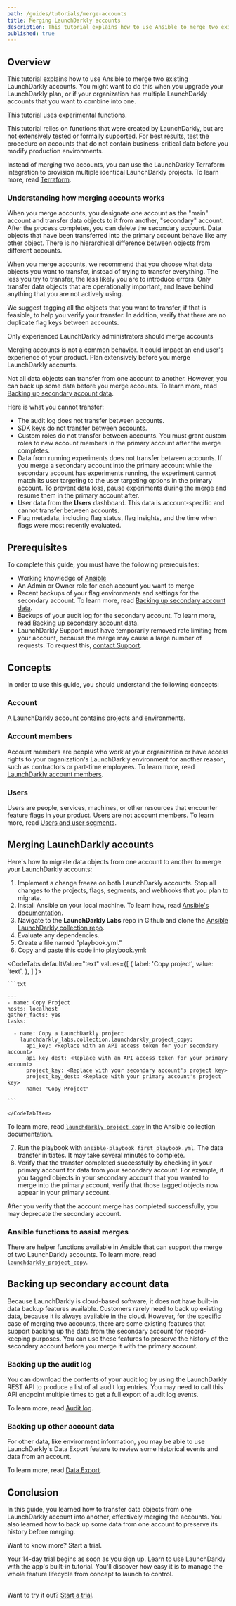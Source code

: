 ```yaml
---
path: /guides/tutorials/merge-accounts
title: Merging LaunchDarkly accounts
description: This tutorial explains how to use Ansible to merge two existing LaunchDarkly accounts.
published: true
---
```


## Overview

This tutorial explains how to use Ansible to merge two existing LaunchDarkly accounts. You might want to do this when you upgrade your LaunchDarkly plan, or if your organization has multiple LaunchDarkly accounts that you want to combine into one.

<Callout intent = "alert">
<CalloutTitle>This tutorial uses experimental functions.</CalloutTitle>
<CalloutDescription>

 This tutorial relies on functions that were created by LaunchDarkly, but are not extensively tested or formally supported. For best results, test the procedure on accounts that do not contain business-critical data before you modify production environments.

</CalloutDescription>
</Callout>

Instead of merging two accounts, you can use the LaunchDarkly Terraform integration to provision multiple identical LaunchDarkly projects. To learn more, read [Terraform](/integrations/terraform).

### Understanding how merging accounts works

When you merge accounts, you designate one account as the "main" account and transfer data objects to it from another, "secondary" account. After the process completes, you can delete the secondary account. Data objects that have been transferred into the primary account behave like any other object. There is no hierarchical difference between objects from different accounts.

When you merge accounts, we recommend that you choose what data objects you want to transfer, instead of trying to transfer everything. The less you try to transfer, the less likely you are to introduce errors. Only transfer data objects that are operationally important, and leave behind anything that you are not actively using.

We suggest tagging all the objects that you want to transfer, if that is feasible, to help you verify your transfer. In addition, verify that there are no duplicate flag keys between accounts.

<Callout intent = "alert">
<CalloutTitle>Only experienced LaunchDarkly administrators should merge accounts</CalloutTitle>
<CalloutDescription>

 Merging accounts is not a common behavior. It could impact an end user's experience of your product. Plan extensively before you merge LaunchDarkly accounts.

</CalloutDescription>
</Callout>

Not all data objects can transfer from one account to another. However, you can back up some data before you merge accounts. To learn more, read [Backing up secondary account data](#backing-up-secondary-account-data).

Here is what you cannot transfer:

* The audit log does not transfer between accounts.
* SDK keys do not transfer between accounts.
* Custom roles do not transfer between accounts. You must grant custom roles to new account members in the primary account after the merge completes.
* Data from running experiments does not transfer between accounts. If you merge a secondary account into the primary account while the secondary account has experiments running, the experiment cannot match its user targeting to the user targeting options in the primary account. To prevent data loss, pause experiments during the merge and resume them in the primary account after.
* User data from the **Users** dashboard. This data is account-specific and cannot transfer between accounts.
* Flag metadata, including flag status, flag insights, and the time when flags were most recently evaluated.

## Prerequisites

To complete this guide, you must have the following prerequisites:

* Working knowledge of [Ansible](https://www.ansible.com)
* An Admin or Owner role for each account you want to merge
* Recent backups of your flag environments and settings for the secondary account. To learn more, read [Backing up secondary account data](#backing-up-secondary-account-data).
* Backups of your audit log for the secondary account. To learn more, read [Backing up secondary account data](#backing-up-secondary-account-data).
* LaunchDarkly Support must have temporarily removed rate limiting from your account, because the merge may cause a large number of requests. To request this, [contact Support](https://support.launchdarkly.com/hc/en-us).

## Concepts

In order to use this guide, you should understand the following concepts:

### Account

A LaunchDarkly account contains projects and environments.

### Account members

Account members are people who work at your organization or have access rights to your organization's LaunchDarkly environment for another reason, such as contractors or part-time employees. To learn more, read [LaunchDarkly account members](/home/members/managing).

### Users

Users are people, services, machines, or other resources that encounter feature flags in your product. Users are not account members. To learn more, read [Users and user segments](/home/users).

## Merging LaunchDarkly accounts

Here's how to migrate data objects from one account to another to merge your LaunchDarkly accounts:

1. Implement a change freeze on both LaunchDarkly accounts. Stop all changes to the projects, flags, segments, and webhooks that you plan to migrate.
2. Install Ansible on your local machine. To learn how, read [Ansible's documentation](https://docs.ansible.com/ansible/latest/installation_guide/intro_installation.html).
3. Navigate to the **LaunchDarkly Labs** repo in Github and clone the [Ansible LaunchDarkly collection repo](https://github.com/launchdarkly-labs/ansible-launchdarkly-collection).
4. Evaluate any dependencies.
5. Create a file named "playbook.yml."
6. Copy and paste this code into playbook.yml:

  <CodeTabs
    defaultValue="text"
    values={[
      { label: 'Copy project', value: 'text', },
    ]
  }>
    <CodeTabItem value="text">

    ```txt

    ---
    - name: Copy Project
    hosts: localhost
    gather_facts: yes
    tasks:

      - name: Copy a LaunchDarkly project
        launchdarkly_labs.collection.launchdarkly_project_copy:
          api_key: <Replace with an API access token for your secondary account>
          api_key_dest: <Replace with an API access token for your primary account>
          project_key: <Replace with your secondary account's project key>
          project_key_dest: <Replace with your primary account's project key>
          name: "Copy Project"

    ```

    </CodeTabItem>
  </CodeTabs>

  To learn more, read [`launchdarkly_project_copy`](https://launchdarkly-labs.github.io/ansible-launchdarkly-collection/modules/launchdarkly_project_copy.html) in the Ansible collection documentation.

7. Run the playbook with `ansible-playbook first_playbook.yml`. The data transfer initiates. It may take several minutes to complete.
8. Verify that the transfer completed successfully by checking in your primary account for data from your secondary account. For example, if you tagged objects in your secondary account that you wanted to merge into the primary account, verify that those tagged objects now appear in your primary account.

After you verify that the account merge has completed successfully, you may deprecate the secondary account.

### Ansible functions to assist merges

There are helper functions available in Ansible that can support the merge of two LaunchDarkly accounts. To learn more, read [`launchdarkly_project_copy`](https://launchdarkly-labs.github.io/ansible-launchdarkly-collection/modules/launchdarkly_project_copy.html).

## Backing up secondary account data

Because LaunchDarkly is cloud-based software, it does not have built-in data backup features available. Customers rarely need to back up existing data, because it is always available in the cloud. However, for the specific case of merging two accounts, there are some existing features that support backing up the data from the secondary account for record-keeping purposes. You can use these features to preserve the history of the secondary account before you merge it with the primary account.

### Backing up the audit log

You can download the contents of your audit log by using the LaunchDarkly REST API to produce a list of all audit log entries. You may need to call this API endpoint multiple times to get a full export of audit log events.

To learn more, read [Audit log](https://apidocs.launchdarkly.com/tag/Audit-log).

### Backing up other account data

For other data, like environment information, you may be able to use LaunchDarkly's Data Export feature to review some historical events and data from an account.

To learn more, read [Data Export](/home/data-export).

## Conclusion

In this guide, you learned how to transfer data objects from one LaunchDarkly account into another, effectively merging the accounts. You also learned how to back up some data from one account to preserve its history before merging.

<Callout intent="primary">
<CalloutTitle>Want to know more? Start a trial.</CalloutTitle>
<CalloutDescription>

Your 14-day trial begins as soon as you sign up. Learn to use LaunchDarkly with the app's built-in tutorial. You'll discover how easy it is to manage the whole feature lifecycle from concept to launch to control.<br/><br/>

Want to try it out? [Start a trial](https://launchdarkly.com/start-trial/).

</CalloutDescription>
</Callout>
